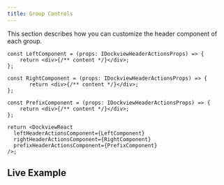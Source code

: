 ```yaml
---
title: Group Controls
---
```



This section describes how you can customize the header component of each group.

<FrameworkSpecific framework='React'>
  <DocRef declaration="IDockviewReactProps" methods={['leftHeaderActionsComponent', 'rightHeaderActionsComponent', 'prefixHeaderActionsComponent']} />
</FrameworkSpecific>

<FrameworkSpecific framework='JavaScript'>
  <DocRef declaration="DockviewComponentOptions"
    methods={['createLeftHeaderActionsElement', 'createRightHeaderActionsElement', 'createPrefixHeaderActionsElement']} />
</FrameworkSpecific>


```tsx
const LeftComponent = (props: IDockviewHeaderActionsProps) => {
    return <div>{/** content */}</div>;
};

const RightComponent = (props: IDockviewHeaderActionsProps) => {
       return <div>{/** content */}</div>;
};

const PrefixComponent = (props: IDockviewHeaderActionsProps) => {
    return <div>{/** content */}</div>;
};

return <DockviewReact
  leftHeaderActionsComponent={LeftComponent}
  rightHeaderActionsComponent={RightComponent}
  prefixHeaderActionsComponent={PrefixComponent}
/>;
```

## Live Example

<LiveExample framework="react" id="dockview/group-actions"/>

